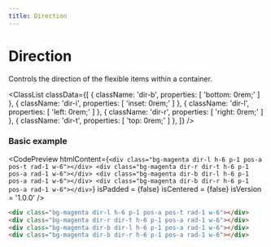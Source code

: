 ```yaml
---
title: Direction
---
```



# Direction

Controls the direction of the flexible items within a container.

<ClassList
  classData={[
    {
      className: 'dir-b',
      properties: [
        'bottom: 0rem;'
      ]
    },
    {
      className: 'dir-i',
      properties: [
        'inset: 0rem;'
      ]
    },
    {
      className: 'dir-l',
      properties: [
        'left: 0rem;'
      ]
    },
    {
      className: 'dir-r',
      properties: [
        'right: 0rem;'
      ]
    },
    {
      className: 'dir-t',
      properties: [
        'top: 0rem;'
      ]
    },
  ]}
/>

### Basic example

<CodePreview
  htmlContent={`
    <div class="bg-magenta dir-l h-6 p-1 pos-a pos-t rad-1 w-6"></div>
    <div class="bg-magenta dir-r dir-t h-6 p-1 pos-a rad-1 w-6"></div>
    <div class="bg-magenta dir-b dir-l h-6 p-1 pos-a rad-1 w-6"></div>
    <div class="bg-magenta dir-b dir-r h-6 p-1 pos-a rad-1 w-6"></div>
  `}
  isPadded = {false}
  isCentered = {false}
  isVersion = '1.0.0'
/>

```html
<div class="bg-magenta dir-l h-6 p-1 pos-a pos-t rad-1 w-6"></div>
<div class="bg-magenta dir-r dir-t h-6 p-1 pos-a rad-1 w-6"></div>
<div class="bg-magenta dir-b dir-l h-6 p-1 pos-a rad-1 w-6"></div>
<div class="bg-magenta dir-b dir-r h-6 p-1 pos-a rad-1 w-6"></div>
```